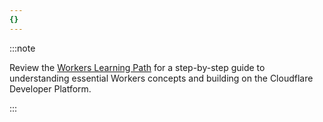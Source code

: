 ```yaml
---
{}
---
```


:::note

Review the [Workers Learning Path](/learning-paths/workers/) for a step-by-step guide to understanding essential Workers concepts and building on the Cloudflare Developer Platform.

:::
